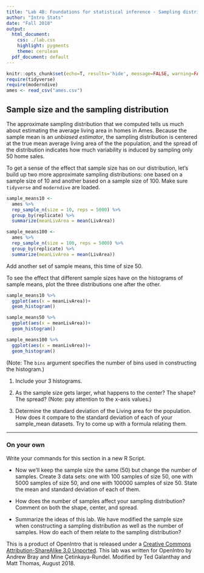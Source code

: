 ```yaml
---
title: "Lab 4B: Foundations for statistical inference - Sampling distributions and Sample Size"
author: "Intro Stats"
date: "Fall 2018"
output:
  html_document:
    css: ./lab.css
    highlight: pygments
    theme: cerulean
  pdf_document: default
---
```


```r
knitr::opts_chunk$set(echo=T, results='hide', message=FALSE, warning=FALSE)
require(tidyverse)
require(moderndive)
ames <- read_csv("ames.csv")
```

## Sample size and the sampling distribution

The approximate sampling distribution that we computed tells us much about estimating 
the average living area in homes in Ames.  Because the sample mean is an 
*unbiased estimator*, the sampling distribution is centered at the true mean average 
living area of the the population, and the spread of the distribution 
indicates how much variability is induced by sampling only 50 home sales.

To get a sense of the effect that sample size has on our distribution, let's 
build up two more approximate sampling distributions: one based on a sample size of 10 and 
another based on a sample size of 100. Make sure `tidyverse` and `moderndive` are loaded.

```r
sample_means10 <- 
  ames %>% 
  rep_sample_n(size = 10, reps = 5000) %>% 
  group_by(replicate) %>% 
  summarize(meanLivArea = mean(LivArea))

sample_means100 <- 
  ames %>% 
  rep_sample_n(size = 100, reps = 5000) %>% 
  group_by(replicate) %>% 
  summarize(meanLivArea = mean(LivArea))
```

Add another set of sample means, this time of size 50.

To see the effect that different sample sizes have on the histograms of sample 
means, plot the three distributions one after the other.

```r
sample_means10 %>% 
  ggplot(aes(x = meanLivArea))+
  geom_histogram()

sample_means50 %>% 
  ggplot(aes(x = meanLivArea))+
  geom_histogram()

sample_means100 %>% 
  ggplot(aes(x = meanLivArea))+
  geom_histogram()
```

(Note: The `bins` argument specifies the number of bins used in constructing the histogram.)

1. Include your 3 histograms.

2.  As the sample size gets larger, what happens to the center?  The shape?  The spread? (Note: pay attention to the x-axis values.)

3. Determine the standard deviation of the Living area for the population. How does it compare to the standard deviation of each of your sample_mean datasets. Try to come up with a formula relating them.

* * *

### On your own

Write your commands for this section in a new R Script.

- Now we'll keep the sample size the same (50) but change the number of samples. Create 3 data sets: one with 100 samples of size 50, one with 5000 samples of size 50, and one with 100000 samples of size 50. State the mean and standard deviation of each of them.

- How does the number of samples affect your sampling distribution? Comment on both the shape, center, and spread.

- Summarize the ideas of this lab. We have modified the sample size when constructing a sampling distribution as well as the number of samples. How do each of them relate to the sampling distribution?

<div id="license">
This is a product of OpenIntro that is released under a [Creative Commons 
Attribution-ShareAlike 3.0 Unported](http://creativecommons.org/licenses/by-sa/3.0).
This lab was written for OpenIntro by Andrew Bray and Mine &Ccedil;etinkaya-Rundel.  Modified by Ted Galanthay and Matt Thomas, August 2018.
</div>
